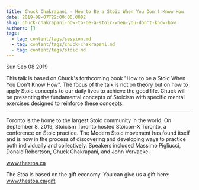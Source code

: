 ```yaml
---
title: Chuck Chakrapani - How to Be a Stoic When You Don't Know How
date: 2019-09-07T22:00:00.000Z
slug: chuck-chakrapani-how-to-be-a-stoic-when-you-don't-know-how
authors: []
tags:
  - tag: content/tags/session.md
  - tag: content/tags/chuck-chakrapani.md
  - tag: content/tags/stoic.md
---
```






Sun Sep 08 2019

This talk is based on Chuck's forthcoming book "How to be a Stoic When You Don't Know How". The focus of the talk is not on theory but on how to apply Stoic concepts to our daily lives to achieve the good life. Chuck will be presenting the fundamental concepts of Stoicism with specific mental exercises designed to reinforce these concepts.

***

Toronto is the home to the largest Stoic community in the world. On September 8, 2019, Stoicism Toronto hosted Stoicon-X Toronto, a conference on Stoic practice. The Modern Stoic movement has found itself and is now in the process of discovering and developing ways to practice both individually and collectively. Speakers included Massimo Pigliucci, Donald Robertson, Chuck Chakrapani, and John Vervaeke.

www.thestoa.ca

The Stoa is based on the gift economy. You can give us a gift here: www.thestoa.ca/gift


